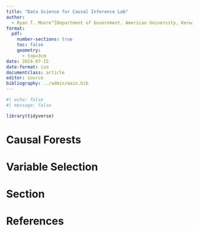 ```yaml
---
title: "Data Science for Causal Inference Lab"
author: 
  - Ryan T. Moore^[Department of Government, American University, Kerwin Hall 228, 4400 Massachusetts Avenue NW, Washington DC 20016-8130. +1 202.885.6470 (tel); `rtm` (at) `american` (dot) `edu`; http://ryantmoore.org.]
format: 
  pdf:
    number-sections: true
    toc: false
    geometry: 
      - top=3cm
date: 2024-07-15
date-format: iso
documentclass: article
editor: source
bibliography: ../admin/main.bib
---
```


```r
#| echo: false
#| message: false

library(tidyverse)
```

# Causal Forests {#sec-cf}

# Variable Selection {#sec-vars}

<!-- @fig-cars. -->

<!-- ```{r fig-cars} -->
<!-- #| echo: false -->
<!-- #| fig-cap: Distance on Speed -->

<!-- ggplot(cars, aes(speed, dist)) + -->
<!--   geom_point() -->
<!-- ``` -->

# Section {#sec-yours}



# References {.unnumbered}
